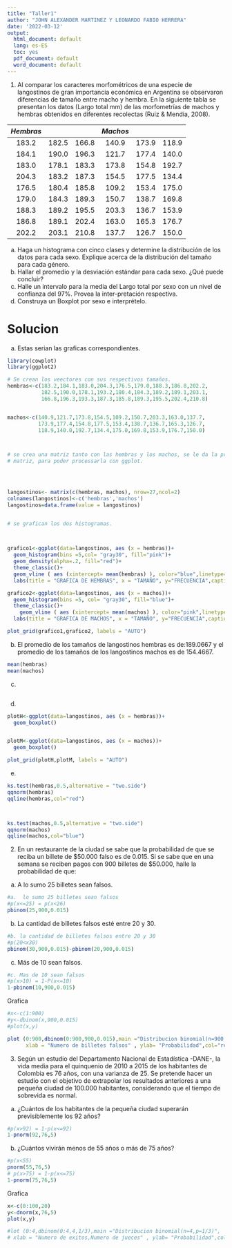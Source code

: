 ```yaml
---
title: "Taller1"
author: "JOHN ALEXANDER MARTINEZ Y LEONARDO FABIO HERRERA"
date: '2022-03-12'
output:
  html_document: default
  lang: es-ES
  toc: yes
  pdf_document: default
  word_document: default
---
```




1.	Al comparar los caracteres morfométricos de una especie de langostinos de gran importancia económica en Argentina se observaron diferencias de tamaño entre macho y hembra. En la siguiente tabla se presentan los datos (Largo total mm) de las morfometrías de machos y hembras obtenidos en diferentes recolectas (Ruiz & Mendia, 2008). 

*Hembras*|  |   |*Machos*| |    |
|:------:|:------:|:------:|:------:|:------:|:------:|
183.2| 182.5|166.8|140.9|173.9|118.9|
184.1| 190.0|196.3|121.7|177.4|140.0|
183.0| 178.1|183.3|173.8|154.8|192.7|
204.3| 183.2|187.3|154.5|177.5|134.4|
176.5| 180.4|185.8|109.2|153.4|175.0|
179.0| 184.3|189.3|150.7|138.7|169.8|
188.3| 189.2|195.5|203.3|136.7|153.9|
186.8| 189.1|202.4|163.0|165.3|176.7|
202.2| 203.1|210.8|137.7|126.7|150.0|


a. Haga un histograma con cinco clases y determine la distribución de los datos para cada sexo. Explique acerca de la distribución del tamaño para cada género. 
b. Hallar el promedio y la desviación estándar para cada sexo. ¿Qué puede concluir? 
c. Halle un intervalo para la media del Largo total por sexo con un nivel de confianza del 97%. Provea la inter-pretación respectiva. 
d. Construya un Boxplot por sexo e interprételo.


# Solucion





a. Estas serian las graficas correspondientes.

```r



library(cowplot)
library(ggplot2)

# Se crean los veectores con sus respectivos tamaños.
hembras<-c(183.2,184.1,183.0,204.3,176.5,179.0,188.3,186.8,202.2,
           182.5,190.0,178.1,193.2,180.4,184.3,189.2,189.1,203.1,
           166.8,196.3,193.3,187.3,185.8,189.3,195.5,202.4,210.8)


machos<-c(140.9,121.7,173.8,154.5,109.2,150.7,203.3,163.0,137.7,
          173.9,177.4,154.8,177.5,153.4,138.7,136.7,165.3,126.7,
          118.9,140.0,192.7,134.4,175.0,169.8,153.9,176.7,150.0)



# se crea una matriz tanto con las hembras y los machos, se le da la propiedad de frame a la 
# matriz, para poder processarla con ggplot.
 



langostinos<- matrix(c(hembras, machos), nrow=27,ncol=2)
colnames(langostinos)<-c('hembras','machos')
langostinos=data.frame(value = langostinos)


# se grafican los dos histogramas.

 

grafico1<-ggplot(data=langostinos, aes (x = hembras))+
  geom_histogram(bins =5,col= "gray30", fill="pink")+
  geom_density(alpha=.2, fill="red")+
  theme_classic()+
  geom_vline ( aes (xintercept= mean(hembras) ), color="blue",linetype="dashed", size=1)+
  labs(title = "GRAFICA DE HEMBRAS", x = "TAMAÑO", y="FRECUENCIA",caption = "1. En la grafica de las hembras (A)  se puede evidenciar  \n que es leptocurtica negativa")

grafico2<-ggplot(data=langostinos, aes (x = machos))+
  geom_histogram(bins =5, col= "gray30", fill="blue")+
  theme_classic()+
    geom_vline ( aes (xintercept= mean(machos) ), color="pink",linetype="dashed", size=1)+
  labs(title = "GRAFICA DE MACHOS", x = "TAMAÑO", y="FRECUENCIA",caption = "2. En la grafica de los Machos (B)  se puede evidenciar  \n que es leptocurtica positiva.")

plot_grid(grafico1,grafico2, labels = "AUTO")


```

b. El promedio de los  tamaños de langostinos hembras es de:189.0667 y el promedio de los tamaños de los langostinos machos es de 154.4667.
```r
mean(hembras)
mean(machos)
```
c.

```r

```
d.
```r

plotH<-ggplot(data=langostinos, aes (x = hembras))+
  geom_boxplot()


plotM<-ggplot(data=langostinos, aes (x = machos))+
  geom_boxplot()

plot_grid(plotH,plotM, labels = "AUTO")

```

e. 

```r


ks.test(hembras,0.5,alternative = "two.side")
qqnorm(hembras)
qqline(hembras,col="red")



ks.test(machos,0.5,alternative = "two.side")
qqnorm(machos)
qqline(machos,col="blue")

```








2.	En un restaurante de la ciudad se sabe que la probabilidad de que se reciba 
un billete de $50.000 falso es de 0.015. Si se sabe que en una semana se reciben 
pagos con 900 billetes de $50.000, halle la probabilidad de que: 
  a. A lo sumo 25 billetes sean falsos.


```r
#a.  lo sumo 25 billetes sean falsos
#p(x<=25) = p(x<26)
pbinom(25,900,0.015)

```
b. La cantidad de billetes falsos esté entre 20 y 30.
```r
#b. la cantidad de billetes falsos entre 20 y 30
#p(20<x30)
pbinom(30,900,0.015)-pbinom(20,900,0.015)
```
c. Más de 10 sean falsos.
```r
#c. Mas de 10 sean falsos
#p(x>10) = 1-P(x<=10)
1-pbinom(10,900,0.015)
```

Grafica

```r

#x<-c(1:900)
#y<-dbinom(x,900,0.015)
#plot(x,y)

plot (0:900,dbinom(0:900,900,0.015),main ="Distribucion binomial(n=900,p=0.015)",
      xlab = "Numero de billetes falsos" , ylab= "Probabilidad",col="red", pch=15)
```



3.  Según un estudio del Departamento Nacional de Estadística -DANE-, la vida media para el quinquenio de 2010 a 2015 de los habitantes de Colombia es 76 años, con una varianza de 25. Se pretende hacer un estudio con el objetivo de extrapolar los resultados anteriores a una pequeña ciudad de 100.000 habitantes, considerando que el tiempo de sobrevida es normal.
a. ¿Cuántos de los habitantes de la pequeña ciudad superarán previsiblemente los 92 años?
  
  
  
  
  ```r


#p(x>92) = 1-p(x<=92)
1-pnorm(92,76,5)

```
b. ¿Cuántos vivirán menos de 55 años o más de 75 años?
  ```r
#p(x<55)  
pnorm(55,76,5)
# p(x>75) = 1-p(x<=75)
1-pnorm(75,76,5)
```

Grafica

```r
x<-c(0:100,20)
y<-dnorm(x,76,5)
plot(x,y)

#lot (0:4,dbinom(0:4,4,1/3),main ="Distribucion binomial(n=4,p=1/3)",
# xlab = "Numero de exitos,Numero de jueces" , ylab= "Probabilidad",col="red", pch=15)
```

